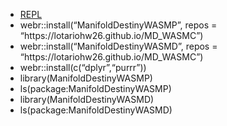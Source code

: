 







- [REPL](https://webr.r-wasm.org/latest/)
- webr::install("ManifoldDestinyWASMP", repos = "https://lotariohw26.github.io/MD_WASMC")
- webr::install("ManifoldDestinyWASMD", repos = "https://lotariohw26.github.io/MD_WASMC")
- webr::install(c("dplyr","purrr"))
- library(ManifoldDestinyWASMP)
- ls(package:ManifoldDestinyWASMP)
- library(ManifoldDestinyWASMD)
- ls(package:ManifoldDestinyWASMD)
